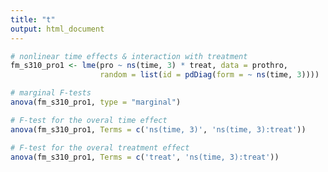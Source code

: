```yaml
---
title: "t"
output: html_document
---
```


```r
# nonlinear time effects & interaction with treatment
fm_s310_pro1 <- lme(pro ~ ns(time, 3) * treat, data = prothro,
                    random = list(id = pdDiag(form = ~ ns(time, 3))))

# marginal F-tests
anova(fm_s310_pro1, type = "marginal")

# F-test for the overal time effect
anova(fm_s310_pro1, Terms = c('ns(time, 3)', 'ns(time, 3):treat'))

# F-test for the overal treatment effect
anova(fm_s310_pro1, Terms = c('treat', 'ns(time, 3):treat'))
```


